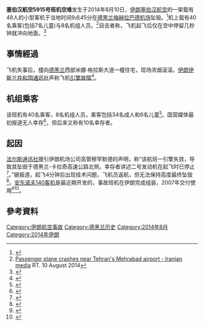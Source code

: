 {{Infobox Airliner accident
|name=塞伯汉航空5915号班机空难
|Crash image= Antonov (HESA) An-140-100, HESA Airlines AN2221381.jpg
|Image caption= 与涉事机同型号的飞机
|Date= 2014年8月10日 09:45 (UTC+3:30)
|Type= 
|summary = 引擎失效<ref name="FinalReport">{{Cite web |title=Aircraft Accident Final Report Crash Near Airfield Following Aircraft One Engine Failure Just Upon Lift-Off Sepahan Airlines Flight 5915 Antonov 140-100, MSN 90-05 Tehran, Mehrabad International Airport August 10, 2014 File Number: A13930519EPGPA |url=http://www.cao.ir/web/accidents/reports?p_p_id=NetFormGetFile_WAR_NetForm&p_p_lifecycle=2&p_p_resource_id=getFile&_NetFormGetFile_WAR_NetForm_file=T0tQNmpUdURZZ1lLRTR3dERPS0VvNTVCQXZKSzl2RGtZVlBDNnVFV0d2eURUcURMVGhBRHp4RWJNaWUwUElJN21OQ0ZKWko4LzhoVAo0V2JjYVo3VkVnPT0=.pdf |publisher=Islamic Republic Of Iran Civil Aviation Organization Aircraft Accident Investigation Board |access-date=2020-05-08 |archive-date=2018-08-20 |archive-url=https://web.archive.org/web/20180820162244/https://www.cao.ir/web/accidents/reports?p_p_id=NetFormGetFile_WAR_NetForm&p_p_lifecycle=2&p_p_resource_id=getFile&_NetFormGetFile_WAR_NetForm_file=T0tQNmpUdURZZ1lLRTR3dERPS0VvNTVCQXZKSzl2RGtZVlBDNnVFV0d2eURUcURMVGhBRHp4RWJNaWUwUElJN21OQ0ZKWko4LzhoVAo0V2JjYVo3VkVnPT0=.pdf |dead-url=yes }}</ref> 
|Site= {{IRN}}[[德黑兰|德黑兰]][[梅赫拉巴德國際機場|梅赫拉巴德國際機場]]
|Origin= {{IRN}}[[德黑兰|德黑兰]][[梅赫拉巴德國際機場|梅赫拉巴德國際機場]]
|Destination={{IRN}}[[塔巴斯|塔巴斯]]塔巴斯机场
|Fatalities= 39
|Injuries= 9
|Aircraft Type=  [[HESA_IrAn-140|HESA IrAn-140]]
|Operator= [[塞伯汉航空|塞伯汉航空]]
|Tail Number=EP-GPA
|Passengers= 40
|Crew= 8
}}

'''塞伯汉航空5915号班机空难'''发生于2014年8月10日，[[伊朗|伊朗]][[塞伯汉航空|塞伯汉航空]]的一架载有48人的小型客机于当地时间9点45分在[[德黑兰|德黑兰]][[梅赫拉巴德机场|梅赫拉巴德机场]]坠毁。<ref>{{cite web|url=http://www.chinanews.com/gj/2014/08-10/6477751.shtml|title=一架小型客机在伊朗首都坠毁 造成至少40人遇难|publisher=中国新闻网|accessdate=2014-08-10|archive-date=2017-10-13|archive-url=https://web.archive.org/web/20171013220642/http://www.chinanews.com/gj/2014/08-10/6477751.shtml|dead-url=no}}</ref>机上载有40名乘客(包括7名儿童)与8名机组人员。<ref name="RT1">[http://rt.com/news/179252-tehran-airport-plane-crash/ Passenger plane crashes near Tehran's Mehrabad airport - Iranian media] {{Wayback|url=http://rt.com/news/179252-tehran-airport-plane-crash/ |date=20171128125709 }} RT. 10 August 2014</ref>目击者称，飞机起飞后仅在空中停留几秒钟就冲向地面。<ref>{{cite web|url=http://news.qq.com/a/20140810/017128.htm|title=目击者：客机起飞后在空中停留几秒钟就冲向地面|publisher=腾讯新闻|accessdate=2014-08-10|archive-date=2014-08-12|archive-url=https://web.archive.org/web/20140812230342/http://news.qq.com/a/20140810/017128.htm|dead-url=no}}</ref>

== 事情經過 ==
飞机失事后，撞向[[德黑兰|德黑兰]]西部米娜·格拉斯大道一幢住宅，现场浓烟滚滚。[[伊朗伊斯兰共和国通讯社|伊朗伊斯兰共和国通讯社]]声称飞机[[引擎故障|引擎故障]]<ref name=avh>{{cite web|last1=Hradecky|first1=Simon|title=Crash: Sepahan A140 at Tehran on Aug 10th 2014, lost height after takeoff|url=http://avherald.com/h?article=47897aae&opt=0|website=The Aviation Herald|accessdate=2014-08-10|date=2014-08-10|archive-date=2017-11-17|archive-url=https://web.archive.org/web/20171117081225/http://avherald.com/h?article=47897aae&opt=0|dead-url=no}}</ref>。

== 机组乘客 ==
该班机有40名乘客，8名机组人员，乘客包括34名成人和6名儿童<ref name=RT>{{cite news|title=About 40 killed as airliner crashes near Tehran's Mehrabad airport (video)|url=http://rt.com/news/179252-tehran-airport-plane-crash/|accessdate=2014-08-10|publisher=RT|date=2014-08-10|archive-date=2017-11-28|archive-url=https://web.archive.org/web/20171128125709/https://www.rt.com/news/179252-tehran-airport-plane-crash/|dead-url=no}}</ref>。国营媒体最初报道无人幸存<ref>{{cite news|last1=News|first1=Arab|title=Passenger Plane Crashes Near Tehran Airport|url=https://plus.google.com/+arabnews/posts/arpVbfRXaSG|accessdate=2014-08-10|archive-date=2016-04-14|archive-url=https://web.archive.org/web/20160414005937/https://plus.google.com/+arabnews/posts/arpVbfRXaSG|dead-url=no}}</ref>，但后来又称有10名幸存者。

==起因==
[[法尔斯通讯社|法尔斯通讯社]]援引伊朗机场公司高管穆罕默德的声明，称“该航班一引擎失效，导致其坠毁于德黑兰-卡拉奇高速公路北侧。幸存者讲述二号发动机在起飞时已停止<ref name=aje>{{cite news|title=Iran plane crash kills dozens|url=http://www.aljazeera.com/news/middleeast/2014/08/iran-plane-crash-20148106119908678.html|accessdate=2014-08-10|publisher=Al Jazeera|date=2014-08-10|archive-date=2018-08-01|archive-url=https://web.archive.org/web/20180801074158/https://www.aljazeera.com/news/middleeast/2014/08/iran-plane-crash-20148106119908678.html|dead-url=no}}</ref>。”据报道，起飞4分钟后出现技术问题，飞机员返航，但无法保持高度最终坠毁<ref>{{cite web |url=http://avherald.com/h?article=47897aae&opt=0 |title=Crash: Sepahan A140 at Tehran on Aug 10th 2014, lost height after takeoff |publisher=Avherald.com |date= |accessdate=2014-08-16 |archive-date=2017-11-17 |archive-url=https://web.archive.org/web/20171117081225/http://avherald.com/h?article=47897aae&opt=0 |dead-url=no }}</ref>。[[安东诺夫140客机|安东诺夫140客机]]是最近期开发的，事故班机在伊朗完成组装，2007年交付使用<ref>{{cite web|author1=Gladman, Paul|title=Antonov An-140|url=http://www.flightglobal.com/blogs/aircraft-pictures/2007/12/antonov-an140/|publisher=Flightglobal|accessdate=2014-08-11|date=2007-12-19|archive-date=2014-10-11|archive-url=https://web.archive.org/web/20141011004351/http://www.flightglobal.com/blogs/aircraft-pictures/2007/12/antonov-an140/|dead-url=no}}</ref><ref>{{Cite news |url=http://www.ce.cn/aero/201410/16/t20141016_3716594.shtml |title=《大飞机》：2014空难频发为哪般？_航空产业_中国经济网 |accessdate=2021-12-17 |archive-date=2021-12-17 |archive-url=https://web.archive.org/web/20211217022307/http://www.ce.cn/aero/201410/16/t20141016_3716594.shtml |dead-url=no }}</ref>。

==參考資料==
{{reflist|2}}


{{2014年航空事故}}

[[Category:伊朗航空事故|Category:伊朗航空事故]]
[[Category:德黑兰历史|Category:德黑兰历史]]
[[Category:2014年8月|Category:2014年8月]]
[[Category:2014年伊朗|Category:2014年伊朗]]